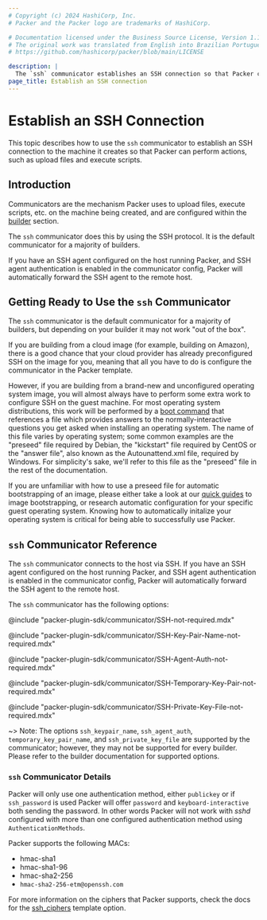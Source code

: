 ```yaml
---
# Copyright (c) 2024 HashiCorp, Inc.
# Packer and the Packer logo are trademarks of HashiCorp.

# Documentation licensed under the Business Source License, Version 1.1.
# The original work was translated from English into Brazilian Portuguese.
# https://github.com/hashicorp/packer/blob/main/LICENSE

description: |
  The `ssh` communicator establishes an SSH connection so that Packer can perform actions, such as upload files and execute scripts, on the machine it creates.
page_title: Establish an SSH connection
---
```


# Establish an SSH Connection

This topic describes how to use the `ssh` communicator to establish an SSH connection to the machine it creates so that Packer can perform actions, such as upload files and execute scripts.

## Introduction

Communicators are the mechanism Packer uses to upload files, execute scripts,
etc. on the machine being created, and are configured within the
[builder](/packer/docs/templates/legacy_json_templates/builders) section.

The `ssh` communicator does this by using the SSH protocol. It is the default
communicator for a majority of builders.

If you have an SSH agent configured on the host running Packer, and SSH agent
authentication is enabled in the communicator config, Packer will automatically
forward the SSH agent to the remote host.

## Getting Ready to Use the `ssh` Communicator

The `ssh` communicator is the default communicator for a majority of builders, but
depending on your builder it may not work "out of the box".

If you are building from a cloud image (for example, building on Amazon), there
is a good chance that your cloud provider has already preconfigured SSH on the
image for you, meaning that all you have to do is configure the communicator in
the Packer template.

However, if you are building from a brand-new and unconfigured operating system
image, you will almost always have to perform some extra work to configure SSH
on the guest machine. For most operating system distributions, this work will
be performed by a [boot command](/packer/plugins/builders/vmware/iso#boot-configuration)
that references a file which provides answers to the normally-interactive
questions you get asked when installing an operating system. The name of this
file varies by operating system; some common examples are the "preseed" file
required by Debian, the "kickstart" file required by CentOS or the
"answer file", also known as the Autounattend.xml file, required by Windows.
For simplicity's sake, we'll refer to this file as the "preseed" file in the
rest of the documentation.

If you are unfamiliar with how to use a preseed file for automatic
bootstrapping of an image, please either take a look at our
[quick guides](/packer/guides/automatic-operating-system-installs) to
image bootstrapping, or research automatic configuration for your specific
guest operating system. Knowing how to automatically initalize your operating
system is critical for being able to successfully use Packer.

## `ssh` Communicator Reference

The `ssh` communicator connects to the host via SSH. If you have an SSH agent
configured on the host running Packer, and SSH agent authentication is enabled
in the communicator config, Packer will automatically forward the SSH agent to
the remote host.

The `ssh` communicator has the following options:

@include "packer-plugin-sdk/communicator/SSH-not-required.mdx"

@include "packer-plugin-sdk/communicator/SSH-Key-Pair-Name-not-required.mdx"

@include "packer-plugin-sdk/communicator/SSH-Agent-Auth-not-required.mdx"

@include "packer-plugin-sdk/communicator/SSH-Temporary-Key-Pair-not-required.mdx"

@include "packer-plugin-sdk/communicator/SSH-Private-Key-File-not-required.mdx"

~> Note: The options `ssh_keypair_name`, `ssh_agent_auth`,
`temporary_key_pair_name`, and `ssh_private_key_file` are supported by the
communicator; however, they may not be supported for every builder. Please refer
to the builder documentation for supported options.

### `ssh` Communicator Details

Packer will only use one authentication method, either `publickey` or if
`ssh_password` is used Packer will offer `password` and `keyboard-interactive`
both sending the password. In other words Packer will not work with _sshd_
configured with more than one configured authentication method using
`AuthenticationMethods`.

Packer supports the following MACs:

- hmac-sha1
- hmac-sha1-96
- hmac-sha2-256
- `hmac-sha2-256-etm@openssh.com`

For more information on the ciphers that Packer supports, check the docs for
the [ssh_ciphers](/packer/docs/communicators/ssh#ssh_ciphers) template option.
